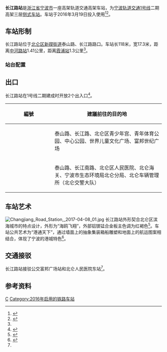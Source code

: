 {{Infobox station
| name = 长江路站
| eng_name = Changjiang Road Station
| linecolour = {{NingboRT color|1|s}}
| symbol_location = 
| symbol = 
| type = [[地铁站|地铁站]]
| image = Changjiang Road Station, 2016-03-13 09.jpg
| alt = 
| caption = 长江路站外形，摄于2016年
| address = 泰山路、长江路路口
| borough = [[浙江省|浙江省]][[宁波市|宁波市]][[北仑区|北仑区]]
| country = {{CHN}}
| coordinates = {{coord|format=dms|display=inline,title|Region:CN_Railway_Station}}
| owned = [[宁波市轨道交通集团有限公司|宁波市轨道交通集团]]
| operator = 宁波市轨道交通集团运营分公司
| train_operators = 
| line = {{NingboRT Sign|1|full}}
| distance = 
| platform = 2个[[侧式站台|侧式站台]]
| tracks = 2条
| bus_routes = <!--公交线路-->
| bus_stands = <!--公交站数量-->
| connections = <!--换乘交通-->
| structure = 高架车站
| hall = 高架站厅
| interchange = 
| elevator = 
| exits = 2个
| disabled = <!--无障碍设施-->
| depth = <!--车站埋深-->
| levels = 3层
| architect = 
| architectural_style = 
| colour = {{colorbox|#FFFFFD|border=black}} 白色
| status = 在用
| built = 
| opened = {{NingboRT Dater|year|month|day|line=1|type=2}}
| closed = 
| former = 
| passengers = 
| pass_year = 
| pass_rank = 
| station_hours =
| hours = {{NingboRT Station Time|1|霞高|0:02|东霞|0:29|高霞|1:07}}
| first = {{NingboRT Time|1霞高F|0:2}}<br />{{NingboRT Time|1东霞F|0:29}}
| last = {{NingboRT Time|1霞高L|0:2}}<br />{{NingboRT Time|1高霞L|1:07}}
| adjacent = {{s-rail-start}}
{{s-rail|title=NingboRT}}
{{s-line new|system=NingboRT|line=1|type2=2|previous=中河路|next=霞浦}}
{{end box}}
| route_map =
{{bs-map|inline=1|legend=0
|top=往[[中河路站|中河路站]]
|map=
uhSTRf\uhSTRg
\uABZg2!~lhSTR(r)!~lhSTRl(l)\uSTR!~uSTRc3!~lhSTR(l)!~lhSTRr(r)\
\uSTR!~lhSTR(r)!~lhSTR+l(l)!~uSTRc1\uABZg+4!~lhSTR(l)!~lhSTR+r(r)\
uhSTR+BSr\uhSTR+BSl
uhSTR+BSr\uhSTR+BSl
uhSTRf\uhSTRg
|bottom=往[[霞浦站_(宁波市)|霞浦站]]
}}
}}
'''长江路站'''是[[浙江省|浙江省]][[宁波市|宁波市]]一座高架轨道交通高架车站，为[[宁波轨道交通|宁波轨道交通]][[宁波轨道交通1号线|1号线]]二期高架三层[[侧式车站|侧式车站]]。车站于2016年3月19日投入使用<ref>{{cite web|url=http://news.cnnb.com.cn/system/2016/03/16/008481705.shtml|title=1号线二期3月19日9:00试运营 当天地铁免费坐|publisher=甬派客户端|date=2016-03-16|accessdate=2016-03-16}}</ref><ref name="line-report">{{cite article|title=宁波市轨道交通1号线二期工程环境影响报告书（简本）|publisher=中铁第四勘察设计院|date=2010-11|location=武汉}}</ref>。

== 车站形制 ==
长江路站位于[[北仑区|北仑区]][[新碶街道|新碶街道]]泰山路、长江路路口。车站长118米，宽17.3米，距离[[中河路站|中河路站]]1.41公里，距离[[霞浦站_(宁波市)|霞浦站]]1.3公里<ref name="line-report" />。

=== 站台配置 ===
{{RenderStations|system=NingboRT|
{{RailStStart|北}}
{{RailStPlatform|侧d}}
{{RailStLine|1|1|dir=l|{{NingboRT Sign|1}} $$中河路$$・{{NingboRT Terminus|1|left}}方向}}
{{RailStLine|2|2|dir=r|{{NingboRT Sign|1}} {{NingboRT Terminus|1|right}}方向}}
{{RailStPlatform|侧u}}
{{RailStEnd|南}}
}}

== 出口 ==
长江路站在1号线二期建成时开放2个出入口<ref name="line info">{{cite web|url=http://www.nbmetro.com/line_info.php|title=乘客服务|publisher=宁波市轨道交通集团有限公司|accessdate=2016-03-19|deadurl=yes|archiveurl=https://web.archive.org/web/20150922060232/http://www.nbmetro.com/line_info.php|archivedate=2015-09-22}}</ref>。
{| class="wikitable"
! width=135px | 編號 !! 建議前往的目的地
|-
| {{NingboRT Exit|A}}
| 泰山路、长江路、北仑区青少年宫、青年体育公园、中心公园、世界儿童文化广场、富邦世纪广场
|-
| {{NingboRT Exit|B|comment=EL}}
| 泰山路、长江南路、北仑区人民医院、北仑海关、宁波市生态环境局北仑分局、北仑车辆管理所（北仑交警大队）
|}

== 车站艺术 ==
[[File:Changjiang_Road_Station,_2017-04-08_01.jpg|thumb]]
长江路站外形契合北仑区滨海城市的特点设计，外形为“海鸥飞翔”，外部铝镁锰合金板主色调为红褐色<ref>{{cite web|url=http://news.cnnb.com.cn/system/2015/12/01/008437035.shtml|title=轨道交通1号线二期车站主体装修完毕 列车仍在调试|publisher=甬派客户端|date=2015-12-01|accessdate=2015-12-07}}</ref>。车站公共艺术为“港通天下”，通过墙面上的抽象集装箱船雕塑和地面上的航运图案相结合，体现了宁波的港城特色<ref>{{cite web|url=http://nb.zjol.com.cn/system/2016/03/04/021049798.shtml|title=地铁1号线二期探营：48分钟从北仑霞浦到天一广场|publisher=浙江新闻客户端|date=2016-03-04|accessdate=2016-03-10}}</ref>。

== 交通接驳 ==
长江路站接驳公交富邦广场站和北仑人民医院东站<ref name="line info" />。

== 参考资料 ==
{{commonscat|Changjiang Road Station, Ningbo}}
{{reflist}}

{{宁波轨道交通1号线|C}}

[[Category:北仑区轨道交通车站|C]]
[[Category:2016年启用的铁路车站|Category:2016年启用的铁路车站]]